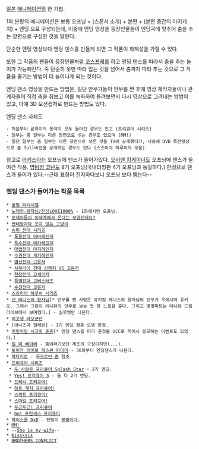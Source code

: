 [[일본]] [[애니메이션]]의 한 기법.

1화 분량의 애니메이션은 보통 오프닝 + (스폰서 소개) + 본편 + (본편 중간의 아이캐치) + 엔딩 으로 구성되는데, 이중에 엔딩 영상을 등장인물들이 엔딩곡에 맞추어 춤을 추는 장면으로 구성한 것을 말한다.

단순한 엔딩 영상보다 엔딩 댄스를 만들게 되면 그 작품이 화제성을 가질 수 있다.

또한 그 작품의 팬들이 등장인물처럼 [[코스프레]]를 하고 엔딩 댄스를 따라서 춤을 추는 놀이가 가능해진다. 즉 단순히 옷만 따라 입는 것을 넘어서 춤까지 따라 추는 것으로 그 작품을 즐기는 방법이 더 늘어나게 되는 것이다.

엔딩 댄스 영상을 만드는 방법은, 일단 안무가들이 안무를 짠 후에 영상 제작자들이나 관계자들이 직접 춤을 춰보고 이를 녹화하여 돌려보면서 다시 영상으로 그려내는 방법이 있고, 아예 3D 모션캡처로 만드는 방법도 있다.

엔딩 댄스 자체도 
 - 처음부터 끝까지의 동작이 모두 들어간 경우도 있고 (프리큐어 시리즈)
 - 일부는 춤 일부는 다른 장면으로 섞는 경우도 있으며 (MM!)
 - 일단 일부는 춤 일부는 다른 장면으로 섞은 것을 TV에 공개했다가, 나중에 DVD 특전영상으로 춤 full버전을 공개하는 경우도 있다 (스즈미야 하루히의 우울)

참고로 [[러키스타]]는 오프닝에 댄스가 들어가있다. [[오버맨 킹게이너]]도 오프닝에 댄스가 들어간 작품. [[명탐정 코난]]도 8기 오프닝(국내더빙판 4기 오프닝과 동일하다.) 한정으로 댄스가 들어가 있다.--근데 표정이 진지하다보니 오프닝 보다 뿜는다--

=== 엔딩 댄스가 들어가는 작품 목록 ===
 * [[꿈빛 파티시엘]]
 * [[노래의☆왕자님♪진심LOVE1000%]] - 1화에서만 오프닝.
 * [[문제아들이 이세계에서 온다는 모양인데요?]]
 * [[변태왕자와 웃지 않는 고양이]]
 * [[슈퍼 전대 시리즈]]
  * [[폭룡전대 아바레인저]]
  * [[특수전대 데카레인저]]
  * [[마법전대 마지레인저]]
  * [[수권전대 게키레인저]]
  * [[염신전대 고온저]]
  * [[사무라이 전대 신켄저 VS 고온저]]
  * [[천장전대 고세이저]]
  * [[특명전대 고버스터즈]]
  * [[수전전대 쿄류저]]
 * [[스즈미야 하루히 시리즈]]
 * [[신 테니스의 왕자님]][* 안무를 짠 사람은 뮤지컬 테니스의 왕자님의 안무가 우에시마 유키오. 그래서 그런지 테니뮤의 안무를 보는 듯 한 느낌을 준다. 그리고 몇몇파트는 테니뮤 드림라이브에서 보여줬다.] - 실루엣만 나온다.
 * [[여고생 바보군단]]
 * [이나즈마 일레븐] - 1기 엔딩 청춘 오뎅 한정.
 * [[치링치링 시크릿 쥬쥬]][* 엔딩 댄스를 따라 춘것을 UCC로 찍어서 응모하는 이벤트도 있었다.]
 * [[킬 미 베이비]] - 춤이라기보단 체조의 구성이지만(...).
 * [[토미카 히어로 레스큐 파이어]] - 30화부터 엔딩댄스가 나온다.
 * [[파타리로]] - [[쿡크로빈 춤]] 참조.
 * [[프리큐어 시리즈]]
  * [[두 사람은 프리큐어 Splash Star]] - 2기 엔딩.
  * [[Yes! 프리큐어 5]] - 둘 다 2기 엔딩.
  * [[프레시 프리큐어!]]
  * [[하트 캐치 프리큐어!]]
  * [[스위트 프리큐어♪]]
  * [[스마일 프리큐어!]]
  * [[두근두근! 프리큐어]]
  * [[Go! 프린세스 프리큐어]]
 * [[하이스쿨 DxD]] - 엔딩이 [[봉춤]]이다.
 * [[MM!]]
 * --[[She is my wife]]--
 * [[Kiss×sis]]
 * [[BROTHERS CONFLICT]]
